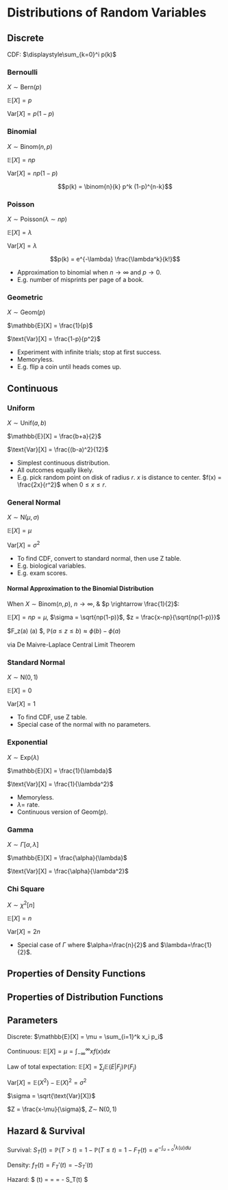 # Distributions of Random Variables

## Discrete

CDF: $\displaystyle\sum_{k=0}^i p(k)$

### Bernoulli
$X\sim\text{Bern}(p)$

$\mathbb{E}[X] = p$

$\text{Var}[X] = p(1-p)$

\begin{equation}\begin{aligned} 
p(x) = 
\begin{cases} 
p & x=1 \\ 
1-p & x=0 \\ 
0 & else 
\end{cases}\end{aligned}\end{equation}

### Binomial
$X\sim\text{Binom}(n,p)$ 

$\mathbb{E}[X] = np$

$\text{Var}[X] = np(1-p)$

$$p(k) = \binom{n}{k} p^k (1-p)^{n-k}$$

### Poisson 
$X\sim\text{Poisson}(\lambda\sim np)$ 

$\mathbb{E}[X] = \lambda$

$\text{Var}[X] = \lambda$

$$p(k) = e^{-\lambda} \frac{\lambda^k}{k!}$$

- Approximation to binomial when $n \rightarrow \infty$ and $p \rightarrow 0$.
- E.g. number of misprints per page of a book.

### Geometric     
$X\sim\text{Geom}(p)$

$\mathbb{E}[X] = \frac{1}{p}$

$\text{Var}[X] = \frac{1-p}{p^2}$

\begin{equation}\begin{aligned}
p(k) &= (1-p)^{k-1} \\
\\
F(k) &= 1-(1-p)^k \\
\end{aligned}\end{equation}

- Experiment with infinite trials; stop at first success.
- Memoryless. 
- E.g. flip a coin until heads comes up.

## Continuous

### Uniform   
$X\sim\text{Unif}(a,b)$

$\mathbb{E}[X] = \frac{b+a}{2}$

$\text{Var}[X] = \frac{(b-a)^2}{12}$

\begin{equation}\begin{aligned}
f(x) &= 
\begin{cases} 
\frac{1}{b-a} & x \in [a,b] \\
0 & \text{else} \\
\end{cases} \\
\\
F(x) &= 
\begin{cases} 
\frac{x-a}{b-a} & x \in [a,b] \\ 
0 & \text{else} 
\end{cases}\end{aligned}\end{equation}

- Simplest continuous distribution. 
- All outcomes equally likely.
- E.g. pick random point on disk of radius $r$. $x$ is distance to center. $f(x) = \frac{2x}{r^2}$ when $0 \leq x \leq r$.

### General Normal
$X\sim\text{N}(\mu,\sigma)$

$\mathbb{E}[X] = \mu$

$\text{Var}[X] = \sigma^2$

\begin{equation}\begin{aligned}
f(x) &= \frac{1}{\sqrt{2\pi}\sigma} e^{-(x-\mu)^2/2\sigma^2} \\
\\
F(x) &= \phi(Z=\frac{x-\mu}{\sigma})
\end{aligned}\end{equation}


- To find CDF, convert to standard normal, then use Z table.
- E.g. biological variables. 
- E.g. exam scores.

#### Normal Approximation to the Binomial Distribution

When $X\sim\text{Binom}(n,p)$, $n \rightarrow \infty$, & $p \rightarrow \frac{1}{2}$:

$\mathbb{E}[X] = np = \mu$, $\sigma = \sqrt{np(1-p)}$, $z = \frac{x-np}{\sqrt{np(1-p)}}$

$F_z(a) \rightarrow \phi (a) $, $\mathbb{P}(a \leq z \leq b) \approx \phi (b) - \phi (a)$

via De Maivre-Laplace Central Limit Theorem

### Standard Normal 
$X\sim\text{N}(0,1)$

$\mathbb{E}[X] = 0$

$\text{Var}[X] = 1$

\begin{equation}\begin{aligned}
f(x) &= \frac{1}{\sqrt{2\pi}} e^{-(x^2)/2} \\
\\
F(x) &= \phi(x)
\end{aligned}\end{equation}

- To find CDF, use Z table.
- Special case of the normal with no parameters.

### Exponential     
$X\sim\text{Exp}(\lambda)$

$\mathbb{E}[X] = \frac{1}{\lambda}$

$\text{Var}[X] = \frac{1}{\lambda^2}$

\begin{equation}\begin{aligned}
f(x) &=
\begin{cases} 
\lambda e^{-\lambda x} & x > 0 \\ 
0 & else \\
\end{cases} \\
\\
F(x) &= 
\begin{cases} 
1-e^{-\lambda x} & x > 0 \\ 
0 & else 
\end{cases}
\end{aligned}\end{equation}  

- Memoryless. 
- $\lambda=$ rate. 
- Continuous version of Geom($p$).

### Gamma 

$X\sim\Gamma[\alpha,\lambda]$

$\mathbb{E}[X] = \frac{\alpha}{\lambda}$

$\text{Var}[X] = \frac{\alpha}{\lambda^2}$

### Chi Square 

$X\sim\chi^2[n]$

$\mathbb{E}[X] = n$

$\text{Var}[X] = 2n$

- Special case of $\Gamma$ where $\alpha=\frac{n}{2}$ and $\lambda=\frac{1}{2}$.

## Properties of Density Functions

## Properties of Distribution Functions

## Parameters

Discrete:    $\mathbb{E}[X] = \mu = \sum_{i=1}^k x_i p_i$ 

Continuous:  $\mathbb{E}[X] = \mu = \int_{-\infty}^{\infty} x f(x) dx$

Law of total expectation: $\mathbb{E}[X] = \sum_j \mathbb{E}(E|F_j)\mathbb{P}(F_j)$

$\text{Var}[X] = \mathbb{E}(X^2) - \mathbb{E}(X)^2 = \sigma^2$

$\sigma = \sqrt{\text{Var}[X]}$

$Z = \frac{x-\mu}{\sigma}$, $Z\sim~\text{N}(0,1)$

## Hazard & Survival

Survival: $S_T(t) = \mathbb{P}(T>t) = 1 - \mathbb{P}(T \leq t) = 1 - F_T(t) = e^{-\int_{u=o}^t \lambda(u) du}$

Density: $f_T(t) = F_T'(t) = -S_T'(t)$

Hazard: $ \lambda(t) = \frac{f_T(t)}{S_T(t)} = \frac{-S_T'(t)}{S_T(t)} = -\frac{d}{dt} \log S_T(t) $
